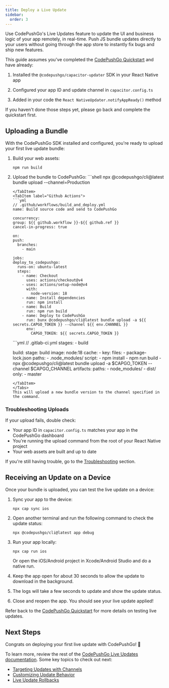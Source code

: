 ```yaml
---
title: Deploy a Live Update
sidebar:
  order: 3
---
```


Use CodePushGo's Live Updates feature to update the UI and business logic of your app remotely, in real-time. Push JS bundle updates directly to your users without going through the app store to instantly fix bugs and ship new features.

This guide assumes you've completed the [CodePushGo Quickstart](/docs/getting-started/quickstart) and have already:

<Steps>

1. Installed the `@codepushgo/capacitor-updater` SDK in your React Native app 

2. Configured your app ID and update channel in `capacitor.config.ts`

3. Added in your code the `React NativeUpdater.notifyAppReady()` method

</Steps>

If you haven't done those steps yet, please go back and complete the quickstart first.

<LinkCard href="/docs/getting-started/add-an-app/" title="Add an app" description="Add an app to your CodePushGo account, and install the plugin in your app" />

## Uploading a Bundle

With the CodePushGo SDK installed and configured, you're ready to upload your first live update bundle:

1. Build your web assets:
   ```shell
   npm run build
   ```

2. Upload the bundle to CodePushGo:
    <Tabs>
      <TabItem label="Console">
        ```shell
      npx @codepushgo/cli@latest bundle upload --channel=Production
      ```
      </TabItem>
      <TabItem label="Github Actions">
      ```yml
      // .github/workflows/build_and_deploy.yml
    name: Build source code and send to CodePushGo

    concurrency:
      group: ${{ github.workflow }}-${{ github.ref }}
      cancel-in-progress: true

    on:
      push:
        branches:
          - main

    jobs:
      deploy_to_codepushgo:
        runs-on: ubuntu-latest
        steps:
          - name: Checkout
            uses: actions/checkout@v4
          - uses: actions/setup-node@v4
            with:
              node-version: 18
          - name: Install dependencies
            run: npm install
          - name: Build
            run: npm run build
          - name: Deploy to CodePushGo
            run: bunx @codepushgo/cli@latest bundle upload -a ${{ secrets.CAPGO_TOKEN }} --channel ${{ env.CHANNEL }}
            env:
              CAPGO_TOKEN: ${{ secrets.CAPGO_TOKEN }}
      ```
      </TabItem>
      <TabItem label="Gitlab">
      ```yml
      // .gitlab-ci.yml
      stages:
        - build

      build:
        stage: build
        image: node:18
        cache:
          - key:
              files:
                - package-lock.json
            paths:
              - .node_modules/
        script:
          - npm install
          - npm run build
          - npx @codepushgo/cli@latest bundle upload -a $CAPGO_TOKEN --channel $CAPGO_CHANNEL
        artifacts:
          paths:
            - node_modules/
            - dist/
        only:
          - master
      ```
      </TabItem>
    </Tabs>
   This will upload a new bundle version to the channel specified in the command.

### Troubleshooting Uploads

If your upload fails, double check:
- Your app ID in `capacitor.config.ts` matches your app in the CodePushGo dashboard
- You're running the upload command from the root of your React Native project
- Your web assets are built and up to date

If you're still having trouble, go to the [Troubleshooting](/docs/getting-started/troubleshooting/) section.

## Receiving an Update on a Device

Once your bundle is uploaded, you can test the live update on a device:

1. Sync your app to the device:
   ```shell
   npx cap sync ios
   ```

2. Open another terminal and run the following command to check the update status:
   ```shell
   npx @codepushgo/cli@latest app debug
   ```

3. Run your app locally:
   ```shell
   npx cap run ios
   ``` 
   Or open the iOS/Android project in Xcode/Android Studio and do a native run.

4. Keep the app open for about 30 seconds to allow the update to download in the background. 

5. The logs will take a few seconds to update and show the update status.

6. Close and reopen the app. You should see your live update applied!

Refer back to the [CodePushGo Quickstart](/docs/getting-started/quickstart#receiving-a-live-update-on-a-device) for more details on testing live updates.

## Next Steps

Congrats on deploying your first live update with CodePushGo! 🎉 

To learn more, review the rest of the [CodePushGo Live Updates documentation](/docs/live-updates). Some key topics to check out next:
- [Targeting Updates with Channels](/docs/live-updates/channels)
- [Customizing Update Behavior](/docs/live-updates/update-behavior)
- [Live Update Rollbacks](/docs/live-updates/rollbacks)
